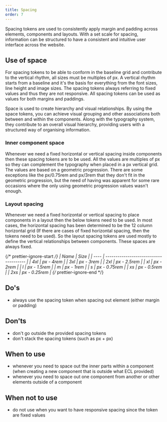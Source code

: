 ```yaml
---
title: Spacing
order: 7
---
```



<Paragraph size="lead">
  Spacing tokens are used to consistently apply margin and padding across
  elements, components and layouts. With a set scale for spacing, information
  can be structured to have a consistent and intuitive user interface across the
  website.
</Paragraph>

## Use of space

For spacing tokens to be able to conform in the baseline grid and contribute to the vertical rhythm, all sizes must be multiples of <RemToPixels rem="0.25" />px. A vertical rhythm starts from a baseline and it's the basis for everything from the font sizes, line height and image sizes. The spacing tokens always referring to fixed values and thus they are not responsive. All spacing tokens can be used as values for both margins and paddings.

Space is used to create hierarchy and visual relationships. By using the space tokens, you can achieve visual grouping and other associations both between and within the components. Along with the typography system, they contribute to an overall visual hierarchy, providing users with a structured way of organising information.

### Inner component space

Whenever we need a fixed horizontal or vertical spacing inside components then these spacing tokens are to be used. All the values are multiples of <RemToPixels rem="0.25" />px so they can complement the typography when placed in a <RemToPixels rem="0.25" />px vertical grid. The values are based on a geometric progression. There are some exceptions like the <RemToPixels rem="0.75" />px/0.75rem and <RemToPixels rem="3" />px/3rem that they don't fit in the geometric progression, but the need of having was apparent for some rare occasions where the only using geometric progression values wasn't enough.

### Layout spacing

Whenever we need a fixed horizontal or vertical spacing to place components in a layout then the below tokens need to be used. In most cases, the horizontal spacing has been determined to be the 12 column horizontal grid (If there are cases of fixed horizontal spacing, then the tokens need to be used). So the layout spacing tokens are used mostly to define the vertical relationships between components. These spaces are always fixed.

{/* prettier-ignore-start */}
| Name | Size |
| ---- | -------------------------------------- |
| 4xl | <RemToPixels rem="4" />px - 4rem |
| 3xl | <RemToPixels rem="3" />px - 3rem |
| 2xl | <RemToPixels rem="2.5" />px - 2.5rem |
| xl | <RemToPixels rem="2" />px - 2rem |
| l | <RemToPixels rem="1.5" />px - 1.5rem |
| m | <RemToPixels rem="1" />px - 1rem |
| s | <RemToPixels rem="0.75" />px - 0.75rem |
| xs | <RemToPixels rem="0.5" />px - 0.5rem |
| 2xs | <RemToPixels rem="0.25" />px - 0.25rem |
{/* prettier-ignore-end */}

## Do's

- always use the spacing token when spacing out element (either margin or padding)

## Don'ts

- don't go outside the provided spacing tokens
- don't stack the spacing tokens (such as <RemToPixels rem="0.75" />px + <RemToPixels rem="1" />px)

## When to use

- whenever you need to space out the inner parts within a component (when creating a new component that is outside what ECL provided)
- whenever you need to space out one component from another or other elements outside of a component

## When not to use

- do not use when you want to have responsive spacing since the token are fixed values
